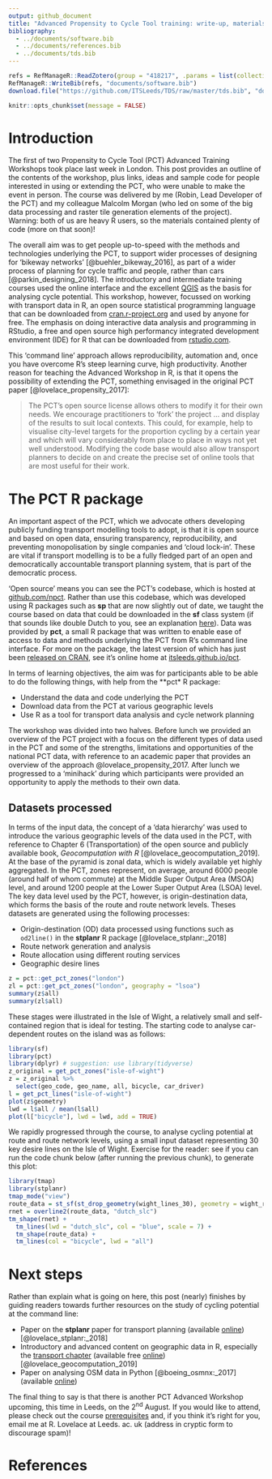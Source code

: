 ```yaml
---
output: github_document
title: "Advanced Propensity to Cycle Tool training: write-up, materials, and next workshop"
bibliography: 
  - ../documents/software.bib
  - ../documents/references.bib
  - ../documents/tds.bib
---
```


```r
refs = RefManageR::ReadZotero(group = "418217", .params = list(collection = "JFR868KJ", limit = 100))
RefManageR::WriteBib(refs, "documents/software.bib")
download.file("https://github.com/ITSLeeds/TDS/raw/master/tds.bib", "documents/tds.bib")
```

```r
knitr::opts_chunk$set(message = FALSE)
```

# Introduction

The first of two Propensity to Cycle Tool (PCT) Advanced Training Workshops took place last week in London.
This post provides an outline of the contents of the workshop, plus links, ideas and sample code for people interested in using or extending the PCT, who were unable to make the event in person.
The course was delivered by me (Robin, Lead Developer of the PCT) and my colleague Malcolm Morgan (who led on some of the big data processing and raster tile generation elements of the project).
Warning: both of us are heavy R users, so the materials contained plenty of code (more on that soon)!

The overall aim was to get people up-to-speed with the methods and technologies underlying the PCT, to support wider processes of designing for 'bikeway networks' [@buehler_bikeway_2016], as part of a wider process of planning for cycle traffic and people, rather than cars [@parkin_designing_2018].
The introductory and intermediate training courses used the online interface and the excellent [QGIS](https://itsleeds.github.io/QGIS-intro/) as the basis for analysing cycle potential.
This workshop, however, focussed on working with transport data in R, an open source statistical programming language that can be downloaded from [cran.r-project.org](https://cran.r-project.org/) and used by anyone for free.
The emphasis on doing interactive data analysis and programming in RStudio, a free and open source high performancy integrated development environment (IDE) for R that can be downloaded from [rstudio.com](https://www.rstudio.com/products/rstudio/download/).

This 'command line' approach allows reproducibility, automation and, once you have overcome R's steep learning curve, high productivity. 
Another reason for teaching the Advanced Workshop in R, is that it opens the possibility of extending the PCT, something envisaged in the original PCT paper [@lovelace_propensity_2017]:

> The PCT's open source license allows others to
modify it for their own needs. We encourage practitioners
to 'fork' the project ... and display of the results to suit
local contexts. This could, for example, help to visualise city-level targets for
the proportion cycling by a certain year and
which will vary considerably from place to place in ways not yet well understood.
Modifying the code base would also allow transport planners
to decide on and create the precise set of online tools that are most useful for their work. 

# The PCT R package

An important aspect of the PCT, which we advocate others developing publicly funding transport modelling tools to adopt, is that it is open source and based on open data, ensuring transparency, reproducibility, and preventing monopolisation by single companies and 'cloud lock-in'.
These are vital if transport modelling is to be a fully fledged part of an open and democratically accountable transport planning system, that is part of the democratic process.

'Open source' means you can see the PCT's codebase, which is hosted at [github.com/npct](https://github.com/npct/).
Rather than use this codebase, which was developed using R packages such as **sp** that are now slightly out of date, we taught the course based on data that could be downloaded in the **sf** class system (if that sounds like double Dutch to you, see an explanation [here](https://geocompr.robinlovelace.net/spatial-class.html#intro-sf)).
Data was provided by **pct**, a small R package that was written to enable ease of access to data and methods underlying the PCT from R's command line interface. For more on the package, the latest version of which has just been [released on CRAN](https://cran.r-project.org/package=pct), see it's online home at [itsleeds.github.io/pct](https://itsleeds.github.io/pct/).

In terms of learning objectives, the aim was for participants able to be able to do the following things, with help from the **pct* R package:

- Understand the data and code underlying the PCT
- Download data from the PCT at various geographic levels
- Use R as a tool for transport data analysis and cycle network planning

The workshop was divided into two halves.
Before lunch we provided an overview of the PCT project with a focus on the different types of data used in the PCT and some of the strengths, limitations and opportunities of the national PCT data, with reference to an academic paper that provides an overview of the approach @lovelace_propensity_2017.
After lunch we progressed to a 'minihack' during which participants were provided an opportunity to apply the methods to their own data.

## Datasets processed

In terms of the input data, the concept of a 'data hierarchy' was used to introduce the various geographic levels of the data used in the PCT, with reference to Chapter 6 (Transportation) of the open source and publicly available book, *Geocomputation with R* [@lovelace_geocomputation_2019]. 
At the base of the pyramid is zonal data, which is widely available yet highly aggregated.
In the PCT, zones represent, on average, around 6000 people (around half of whom commute) at the Middle Super Output Area (MSOA) level, and around 1200 people at the Lower Super Output Area (LSOA) level.
The key data level used by the PCT, however, is origin-destination data, which forms the basis of the route and route network levels.
Theses datasets are generated using the following processes:

- Origin-destination (OD) data processed using functions such as `od2line()` in the **stplanr** R package [@lovelace_stplanr:_2018]
- Route network generation and analysis
- Route allocation using different routing services
- Geographic desire lines

```r
z = pct::get_pct_zones("london")
zl = pct::get_pct_zones("london", geography = "lsoa")
summary(z$all)
summary(zl$all)
```

These stages were illustrated in the Isle of Wight, a relatively small and self-contained region that is ideal for testing.
The starting code to analyse car-dependent routes on the island was as follows:

```r
library(sf)
library(pct)
library(dplyr) # suggestion: use library(tidyverse)
z_original = get_pct_zones("isle-of-wight")
z = z_original %>% 
  select(geo_code, geo_name, all, bicycle, car_driver)
l = get_pct_lines("isle-of-wight")
plot(z$geometry)
lwd = l$all / mean(l$all)
plot(l["bicycle"], lwd = lwd, add = TRUE)
```

We rapidly progressed through the course, to analyse cycling potential at route and route network levels, using a small input dataset representing 30 key desire lines on the Isle of Wight.
Exercise for the reader: see if you can run the code chunk below (after running the previous chunk), to generate this plot:

```r
library(tmap)
library(stplanr)
tmap_mode("view")
route_data = st_sf(st_drop_geometry(wight_lines_30), geometry = wight_routes_30$geometry)
rnet = overline2(route_data, "dutch_slc")
tm_shape(rnet) +
  tm_lines(lwd = "dutch_slc", col = "blue", scale = 7) +
  tm_shape(route_data) +
  tm_lines(col = "bicycle", lwd = "all")
```

# Next steps

Rather than explain what is going on here, this post (nearly) finishes by guiding readers towards further resources on the study of cycling potential at the command line:

- Paper on the **stplanr** paper for transport planning (available [online](https://cran.r-project.org/web/packages/stplanr/vignettes/stplanr-paper.html)) [@lovelace_stplanr:_2018]
- Introductory and advanced content on geographic data in R, especially the [transport chapter](http://geocompr.robinlovelace.net/transport.html) (available free [online](http://geocompr.robinlovelace.net/)) [@lovelace_geocomputation_2019] 
- Paper on analysing OSM data in Python [@boeing_osmnx:_2017] (available [online](https://arxiv.org/pdf/1611.01890)) 

The final thing to say is that there is another PCT Advanced Workshop upcoming, this time in Leeds, on the 2^nd^ August. 
If you would like to attend, please check out the course [prerequisites](https://itsleeds.github.io/pct/articles/pct_training.html#prerequisites) and, if you think it's right for you, email me at R. Lovelace at Leeds. ac. uk (address in cryptic form to discourage spam)!

# References